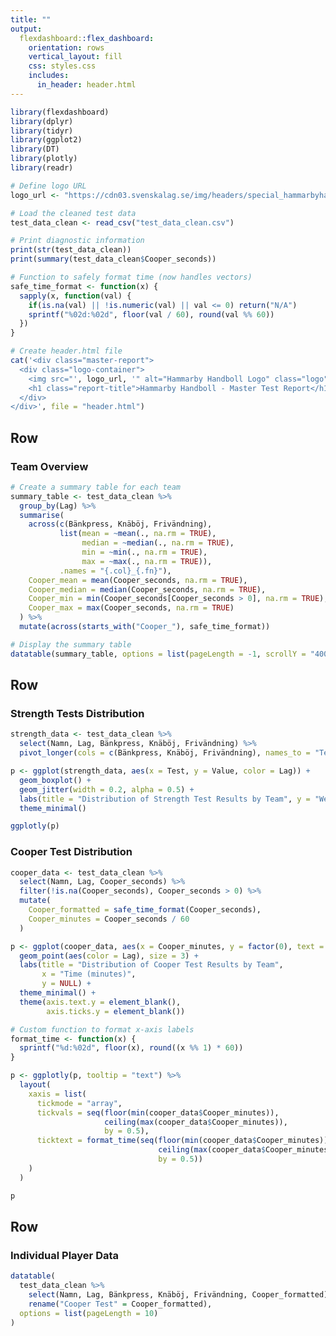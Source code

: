 ---
title: ""
output: 
  flexdashboard::flex_dashboard:
    orientation: rows
    vertical_layout: fill
    css: styles.css
    includes:
      in_header: header.html
---

```{r setup, include=FALSE}
library(flexdashboard)
library(dplyr)
library(tidyr)
library(ggplot2)
library(DT)
library(plotly)
library(readr)

# Define logo URL
logo_url <- "https://cdn03.svenskalag.se/img/headers/special_hammarbyhandboll-2019.jpg?2"

# Load the cleaned test data
test_data_clean <- read_csv("test_data_clean.csv")

# Print diagnostic information
print(str(test_data_clean))
print(summary(test_data_clean$Cooper_seconds))

# Function to safely format time (now handles vectors)
safe_time_format <- function(x) {
  sapply(x, function(val) {
    if(is.na(val) || !is.numeric(val) || val <= 0) return("N/A")
    sprintf("%02d:%02d", floor(val / 60), round(val %% 60))
  })
}

# Create header.html file
cat('<div class="master-report">
  <div class="logo-container">
    <img src="', logo_url, '" alt="Hammarby Handboll Logo" class="logo">
    <h1 class="report-title">Hammarby Handboll - Master Test Report</h1>
  </div>
</div>', file = "header.html")
```

Row {data-height=500}
-----------------------------------------------------------------------

### Team Overview

```{r}
# Create a summary table for each team
summary_table <- test_data_clean %>%
  group_by(Lag) %>%
  summarise(
    across(c(Bänkpress, Knäböj, Frivändning), 
           list(mean = ~mean(., na.rm = TRUE), 
                median = ~median(., na.rm = TRUE), 
                min = ~min(., na.rm = TRUE), 
                max = ~max(., na.rm = TRUE)),
           .names = "{.col}_{.fn}"),
    Cooper_mean = mean(Cooper_seconds, na.rm = TRUE),
    Cooper_median = median(Cooper_seconds, na.rm = TRUE),
    Cooper_min = min(Cooper_seconds[Cooper_seconds > 0], na.rm = TRUE),
    Cooper_max = max(Cooper_seconds, na.rm = TRUE)
  ) %>%
  mutate(across(starts_with("Cooper_"), safe_time_format))

# Display the summary table
datatable(summary_table, options = list(pageLength = -1, scrollY = "400px"))
```

Row {data-height=350}
-----------------------------------------------------------------------

### Strength Tests Distribution

```{r}
strength_data <- test_data_clean %>%
  select(Namn, Lag, Bänkpress, Knäböj, Frivändning) %>%
  pivot_longer(cols = c(Bänkpress, Knäböj, Frivändning), names_to = "Test", values_to = "Value")

p <- ggplot(strength_data, aes(x = Test, y = Value, color = Lag)) +
  geom_boxplot() +
  geom_jitter(width = 0.2, alpha = 0.5) +
  labs(title = "Distribution of Strength Test Results by Team", y = "Weight (kg)") +
  theme_minimal()

ggplotly(p)
```

### Cooper Test Distribution

```{r}
cooper_data <- test_data_clean %>%
  select(Namn, Lag, Cooper_seconds) %>%
  filter(!is.na(Cooper_seconds), Cooper_seconds > 0) %>%
  mutate(
    Cooper_formatted = safe_time_format(Cooper_seconds),
    Cooper_minutes = Cooper_seconds / 60
  )

p <- ggplot(cooper_data, aes(x = Cooper_minutes, y = factor(0), text = paste(Namn, "<br>Time:", Cooper_formatted))) +
  geom_point(aes(color = Lag), size = 3) +
  labs(title = "Distribution of Cooper Test Results by Team", 
       x = "Time (minutes)", 
       y = NULL) +
  theme_minimal() +
  theme(axis.text.y = element_blank(),
        axis.ticks.y = element_blank())

# Custom function to format x-axis labels
format_time <- function(x) {
  sprintf("%d:%02d", floor(x), round((x %% 1) * 60))
}

p <- ggplotly(p, tooltip = "text") %>%
  layout(
    xaxis = list(
      tickmode = "array",
      tickvals = seq(floor(min(cooper_data$Cooper_minutes)), 
                     ceiling(max(cooper_data$Cooper_minutes)), 
                     by = 0.5),
      ticktext = format_time(seq(floor(min(cooper_data$Cooper_minutes)), 
                                 ceiling(max(cooper_data$Cooper_minutes)), 
                                 by = 0.5))
    )
  )

p
```

Row {data-height=350}
-----------------------------------------------------------------------

### Individual Player Data

```{r}
datatable(
  test_data_clean %>%
    select(Namn, Lag, Bänkpress, Knäböj, Frivändning, Cooper_formatted) %>%
    rename("Cooper Test" = Cooper_formatted),
  options = list(pageLength = 10)
)
```

